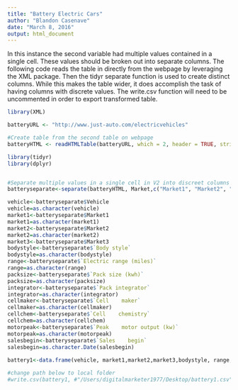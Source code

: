 ```yaml
---
title: "Battery Electric Cars"
author: "Blandon Casenave"
date: "March 8, 2016"
output: html_document
---
```

In this instance the second variable had multiple values contained in a single cell. These values should be broken out into separate columns. The following code reads the table in directly from the webpage by leveraging the XML package. Then the tidyr separate function is used to create distinct columns.  While this makes the table wider, it does accomplish the task of having columns with discrete values. The write.csv function will need to be uncommented in order to export transformed table. 

```r
library(XML)

batteryURL <- "http://www.just-auto.com/electricvehicles"

#Create table from the second table on webpage
batteryHTML <- readHTMLTable(batteryURL, which = 2, header = TRUE, stringAsFactors = FALSE, na.strings = "NA")

library(tidyr)
library(dplyr)


#Separate multiple values in a single cell in V2 into discreet columns
batteryseparate<-separate(batteryHTML, Market,c("Market1", "Market2", "Market3"), sep = ",")

vehicle<-batteryseparate$Vehicle
vehicle=as.character(vehicle)
market1<-batteryseparate$Market1
market1=as.character(market1)
market2<-batteryseparate$Market2
market2=as.character(market2)
market3<-batteryseparate$Market3
bodystyle<-batteryseparate$`Body style`
bodystyle=as.character(bodystyle)
range<-batteryseparate$`Electric range (miles)`
range=as.character(range)
packsize<-batteryseparate$`Pack size (kwh)`
packsize=as.character(packsize)
integrator<-batteryseparate$`Pack integrator`
integrator=as.character(integrator)
cellmaker<-batteryseparate$`Cell    maker`
cellmaker=as.character(cellmaker)
cellchem<-batteryseparate$`Cell    chemistry`
cellchem=as.character(cellchem)
motorpeak<-batteryseparate$`Peak    motor output (kw)`
motorpeak=as.character(motorpeak)
salesbegin<-batteryseparate$`Sales    begin`
salesbegin=as.character.Date(salesbegin)
 
battery1<-data.frame(vehicle, market1,market2,market3,bodystyle, range, packsize, integrator, cellmaker, cellchem, motorpeak, salesbegin, check.rows = FALSE, stringsAsFactors = FALSE)

#change path below to local folder
#write.csv(battery1, #"/Users/digitalmarketer1977/Desktop/battery1.csv")
```


